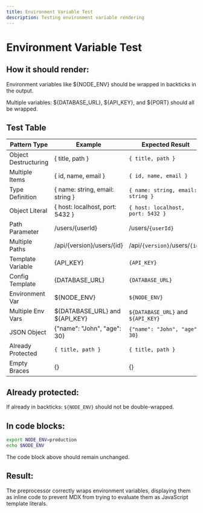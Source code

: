 ```yaml
---
title: Environment Variable Test
description: Testing environment variable rendering
---
```


# Environment Variable Test

## How it should render:

Environment variables like ${NODE_ENV} should be wrapped in backticks in the output.

Multiple variables: ${DATABASE_URL}, ${API_KEY}, and ${PORT} should all be wrapped.

## Test Table

| Pattern Type | Example | Expected Result | Description |
|--------------|---------|-----------------|-------------|
| Object Destructuring | { title, path } | `{ title, path }` | Simple destructuring |
| Multiple Items | { id, name, email } | `{ id, name, email }` | Multiple destructuring |
| Type Definition | { name: string, email: string } | `{ name: string, email: string }` | Type with colons |
| Object Literal | { host: localhost, port: 5432 } | `{ host: localhost, port: 5432 }` | Config object |
| Path Parameter | /users/{userId} | /users/`{userId}` | URL path param |
| Multiple Paths | /api/{version}/users/{id} | /api/`{version}`/users/`{id}` | Multiple params |
| Template Variable | {API_KEY} | `{API_KEY}` | Uppercase template |
| Config Template | {DATABASE_URL} | `{DATABASE_URL}` | Config template |
| Environment Var | ${NODE_ENV} | `${NODE_ENV}` | Shell env var |
| Multiple Env Vars | ${DATABASE_URL} and ${API_KEY} | `${DATABASE_URL}` and `${API_KEY}` | Multiple env vars |
| JSON Object | {"name": "John", "age": 30} | `{"name": "John", "age": 30}` | JSON structure |
| Already Protected | `{ title, path }` | `{ title, path }` | Should not change |
| Empty Braces | {} | {} | Should not change |

## Already protected:

If already in backticks: `${NODE_ENV}` should not be double-wrapped.

## In code blocks:

```bash
export NODE_ENV=production
echo $NODE_ENV
```

The code block above should remain unchanged.

## Result:

The preprocessor correctly wraps environment variables, displaying them as inline code to prevent MDX from trying to evaluate them as JavaScript template literals.